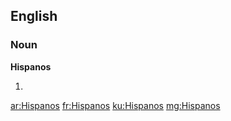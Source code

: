 ==English==

===Noun===
'''Hispanos'''

# {{plural of|[[Hispano]]}}

[[ar:Hispanos]]
[[fr:Hispanos]]
[[ku:Hispanos]]
[[mg:Hispanos]]